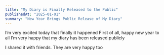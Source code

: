 ```yaml
---
title: "My Diary is Finally Released to the Public"
publishedAt: "2025-01-01"
summary: "New Year Brings Public Release of My Diary"
---
```


I’m very excited today that finally it happened 
First of all, happy new year to all 
I’m very happy that my diary has been released publicly 

I shared it with friends. They are very happy too

